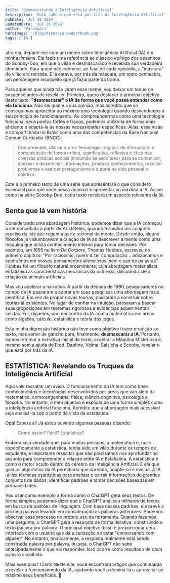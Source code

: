 ```yaml
---
title: 'Desmascarando a Inteligência Artificial'
description: 'Você sabe o que está por trás da Inteligência Artificial? Prepare-se para descobrir! Este é o primeiro artigo de uma série que vai revelar os segredos da IA e mudar a maneira como você entende essa tecnologia.'
pubDate: 'Jul 18 2024'
updatedDate: 'Jul 29 2024'
author: 'Parahuari'
heroImage: '/blog/desmascarando/thumb.png'
tags: ['IA']
---
```


<CapitalLetter letter='O' />utro dia, deparei-me com um meme sobre Inteligência Artificial (IA) em minha *timeline*. Ele fazia uma referência ao clássico epílogo dos desenhos do Scooby-Doo, em que o vilão é desmascarado e revelada sua verdadeira identidade. Para quem não conhece, ao final de cada episódio, a “máscara” do vilão era retirada. E lá estava, por trás da máscara, um rosto conhecido, um personagem insuspeito que já fazia parte da trama. 

Para aqueles que ainda não viram esse meme, vou deixar um toque de suspense antes de revelá-lo. Primeiro, quero destacar o principal objetivo deste texto: **"desmascarar" a IA de forma que você possa entender como ela funciona**. Não sei qual é a sua opinião, mas acredito que só conseguimos aproveitar ao máximo uma tecnologia quando desvendamos o seu princípio de funcionamento. Ao compreendermos como uma tecnologia funciona, seus pontos fortes e fracos, podemos utilizá-la de forma mais eficiente e adaptá-la às nossas necessidades específicas. Aliás, essa visão é compartilhada no Brasil como uma das competências da Base Nacional Comum Curricular (BNCC):

<div class="bg-light my-4 p-3 p-md-4">
<blockquote class="blockquote">
Compreender, utilizar e criar tecnologias digitais de informação e comunicação de forma crítica, significativa, reflexiva e ética nas diversas práticas sociais (incluindo as escolares) para se comunicar, acessar e disseminar informações, produzir conhecimentos, resolver problemas e exercer protagonismo e autoria na vida pessoal e coletiva.
</blockquote>
</div>

Este é o primeiro texto de uma série que apresentará o que considero essencial para que você possa dominar e aproveitar ao máximo a IA. Assim como na série Scooby-Doo, cada texto revelará um aspecto relevante da IA.

<Imagem img='/blog/desmascarando/brinquedo.jfif' caption='Imagem Brinquedos Jada – Van Mystery Machine Scooby-Doo.'/>

## Senta que lá vem história
Considerando uma abordagem histórica, podemos dizer que a IA começou a ser concebida a partir de Aristóteles, quando formulou um conjunto preciso de leis que regem a parte racional da mente. Desde então, alguns filósofos já vislumbravam a criação de IA ao descrever a mente como uma máquina que utiliza conhecimento interno para tomar decisões. Por exemplo, em 1655 no livro *De Corpore*, Thomas Hobbes, escreveu no primeiro capítulo: “Por raciocínio, quero dizer computação… adicionamos e subtraímos em nossos pensamentos silenciosos, sem o uso de palavras”. Hobbes foi um filósofo natural proeminente, cuja abordagem materialista enfatizava as características mecânicas da natureza, discutindo até a criação de animais artificiais.

Mas vou acelerar a narrativa. A partir da década de 1990, pesquisadores no campo da IA passaram a adotar em suas pesquisas uma abordagem mais científica. Em vez de propor novas teorias, passaram a construir sobre teorias já existentes. No lugar de confiar na intuição, passaram a basear suas proposições em teoremas rigorosos e evidências experimentais sólidas. Foi, digamos, um reencontro da IA com a matemática em áreas como álgebra, cálculo, estatística e teoria dos jogos.

Esta minha digressão histórica não teve como objetivo trazer erudição ao texto, mas servir de gancho para, finalmente, **desmascarar a IA**. Portanto, vamos retomar a narrativa inicial do texto, acelerar a Máquina Misteriosa e, mesmo sem a ajuda do Fred, Daphne, Velma, Salsicha e Scooby, revelar o que está por trás da IA.

<center>
<Imagem img='/blog/desmascarando/desmascarando.jfif' caption='Imagem gerada com o Imgflip – Meme generator – Scooby doo mask reveal.'/>
</center>

## ESTATÍSTICA: Revelando os Truques da Inteligência Artificial
Aqui vale ressaltar um aviso. O funcionamento da IA tem como base conhecimentos e tecnologias desenvolvidos por áreas que vão além da matemática, como engenharia, física, ciência cognitiva, psicologia e filosofia. No entanto, o meu objetivo é explicar de uma forma simples como a inteligência artificial funciona. Acredito que a abordagem mais acessível seja analisá-la sob o ponto de vista da estatística. 

Opa! Espera aí! Já estou ouvindo algumas pessoas dizendo: 

<div class="bg-light my-4 p-3 p-md-4">
<blockquote class="blockquote">
Como assim? Fácil? Estatística?
</blockquote>
</div>

Embora seja verdade que, para muitas pessoas, a matemática e, mais especificamente a estatística, tenha sido um vilão durante os tempos de estudante, é importante ressaltar que não precisamos nos aprofundar no assunto para compreender a relação entre IA e Estatística. A estatística é como o motor oculto dentro do cérebro da Inteligência Artificial. É ela que guia os algoritmos da IA permitindo que aprenda, adapte-se e evolua. A IA utiliza técnicas estatísticas para analisar e extrair informações de grandes conjuntos de dados, identificar padrões e tomar decisões baseadas em probabilidades.

Vou usar como exemplo a forma como o ChatGPT gera seus textos. De forma simples, podemos dizer que o ChatGPT analisou milhares de textos em busca de padrões de linguagem. Com base nesses padrões, ele prevê a próxima palavra levando em consideração as palavras anteriores. Podemos observar esse processo no próprio uso da ferramenta. Quando fazemos uma pergunta, o ChatGPT gera a resposta de forma iterativa, construindo o texto palavra por palavra. O principal objetivo disso é proporcionar uma interface com o usuário que dá a sensação de estar "conversando com alguém". No entanto, tecnicamente, a resposta realmente está sendo construída palavra por palavra, ou seja, o ChatGPT não sabe antecipadamente o que vai responder. Isso ocorre como resultado de cada palavra escolhida.

Mais exemplos? Claro! Neste site, você encontrará artigos que continuarão a revelar o funcionamento da IA, ajudando você a dominá-la e aproveitar ao máximo seus benefícios. 🙂

<Parau />